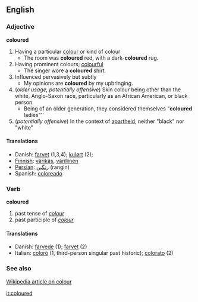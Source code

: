 == English ==
=== Adjective ===
'''coloured'''
# Having a particular [[:w:colour|colour]] or kind of colour
#* The room was '''coloured''' red, with a dark-'''coloured''' rug.
# Having prominent colours; [[colourful]]
#* The singer wore a '''coloured''' shirt.
# Influenced pervasively but subtly
#* My opinions are '''coloured''' by my upbringing.
# (''older usage, potentially offensive'') Skin colour being other than the white, Anglo-Saxon race, particularly as an African American, or black person.
#* Being of an older generation, they considered themselves "'''coloured''' ladies"''
# (''potentially offensive'') In the context of [[apartheid]], neither "black" nor "white"

====Translations====
*Danish: [[farvet]] (1,3,4); [[kulørt]] (2);
*[[Finnish]]: [[värikäs]], [[värillinen]]
*[[Persian]]: [[رنگین]]  (rangin)
*Spanish: [[coloreado]]
=== Verb ===
'''coloured'''
# past tense of ''[[colour]]''
# past participle of ''[[colour]]''
====Translations====
*Danish: [[farvede]] (1); [[farvet]] (2)
*Italian: [[colorò]] (1, third-person singular past historic); [[colorato]] (2)

=== See also ===
[[:w:colour|Wikipedia article on colour]]

[[it:coloured]]